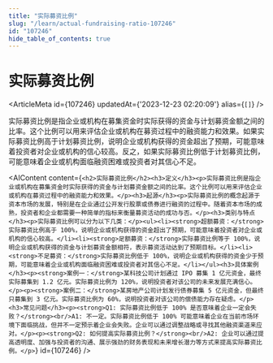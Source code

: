 ```yaml
---
title: "实际募资比例"
slug: "/learn/actual-fundraising-ratio-107246"
id: "107246"
hide_table_of_contents: true
---
```



# 实际募资比例

<ArticleMeta id={107246} updatedAt={'2023-12-23 02:20:09'} alias={`[]`} />
<div className='border-solid border-b border-t-0 my-4 border-[var(--ifm-color-gray-300)]' />

实际募资比例是指企业或机构在募集资金时实际获得的资金与计划募资金额之间的比率。这个比例可以用来评估企业或机构在募资过程中的融资能力和效果。如果实际募资比例高于计划募资比例，说明企业或机构获得的资金超出了预期，可能意味着投资者对企业或机构的信心较高。反之，如果实际募资比例低于计划募资比例，可能意味着企业或机构面临融资困难或投资者对其信心不足。

<AIContent content={`<h2>实际募资比例</h2><h3>定义</h3><p>实际募资比例是指企业或机构在募集资金时实际获得的资金与计划募资金额之间的比率。这个比例可以用来评估企业或机构在募资过程中的融资能力和效果。</p><h3>起源</h3><p>实际募资比例的概念起源于资本市场的发展，特别是在企业通过公开发行股票或债券进行融资的过程中。随着资本市场的成熟，投资者和企业都需要一种简单的指标来衡量募资活动的成功与否。</p><h3>类别与特点</h3><p>实际募资比例可以分为以下几类：</p><ul><li><strong>超额募资：</strong>实际募资比例高于 100%，说明企业或机构获得的资金超出了预期，可能意味着投资者对企业或机构的信心较高。</li><li><strong>足额募资：</strong>实际募资比例等于 100%，说明企业或机构获得的资金与计划募资金额相符，表示募资活动达到了预期目标。</li><li><strong>不足募资：</strong>实际募资比例低于 100%，说明企业或机构获得的资金少于预期，可能意味着企业或机构面临融资困难或投资者对其信心不足。</li></ul><h3>具体案例</h3><p><strong>案例一：</strong>某科技公司计划通过 IPO 募集 1 亿元资金，最终实际募集到 1.2 亿元。实际募资比例为 120%，说明投资者对该公司的未来发展充满信心。</p><p><strong>案例二：</strong>某房地产公司计划发行债券募集 5 亿元资金，但最终只募集到 3 亿元。实际募资比例为 60%，说明投资者对该公司的偿债能力存在疑虑。</p><h3>常见问题</h3><p><strong>Q1: 实际募资比例低于 100% 是否意味着企业一定会失败？</strong><br/>A1: 不一定。实际募资比例低于 100% 可能意味着企业在当前市场环境下面临挑战，但并不一定预示着企业会失败。企业可以通过调整战略或寻找其他融资渠道来应对。</p><p><strong>Q2: 如何提高实际募资比例？</strong><br/>A2: 企业可以通过提高透明度、加强与投资者的沟通、展示强劲的财务表现和未来增长潜力等方式来提高实际募资比例。</p>`} id={107246} />
